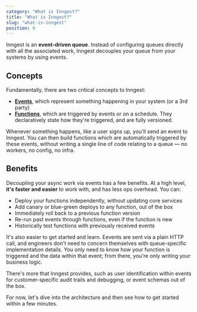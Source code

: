 ```yaml
---
category: "What is Inngest?"
title: "What is Inngest?"
slug: "what-is-inngest"
position: 0
---
```


Inngest is an **event-driven queue**.  Instead of configuring queues directly with all the associated work, Inngest decouples your queue from your systems by using events. 

## Concepts

Fundamentally, there are two critical concepts to Inngest:

- [**Events**](/docs/event-format-and-structure), which represent something happening in your system (or a 3rd party)
- [**Functions**](/docs/functions/introduction), which are triggered by events or on a schedule.  They declaratively state how they're triggered, and are fully versioned.

Whenever something happens, like a user signs up, you'll send an event to Inngest.  You can then build functions which are automatically triggered by these events, without writing a single line of code relating to a queue — no workers, no config, no infra.

## Benefits

Decoupling your async work via events has a few benefits.  At a high level, **it's faster and easier** to work with, and has less ops overhead.  You can:

- Deploy your functions independently, without updating core services
- Add canary or blue-green deploys to any function, out of the box
- Immediately roll back to a previous function version
- Re-run past events through functions, even if the function is new
- Historically test functions with previously received events

It's also easier to get started and learn. Eevents are sent via a plain HTTP call, and engineers don't need to concern themselves with queue-specific implementation details.  You only need to know how your function is triggered and the data within that event;  from there, you're only writing your business logic.

There's more that Inngest provides, such as user identification within events for customer-specific audit trails and debugging, or event schemas out of the box.

For now, let's dive into the architecture and then see how to get started within a few minutes.
